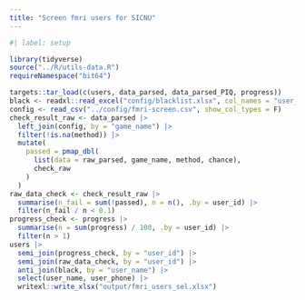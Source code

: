 ```yaml
---
title: "Screen fmri users for SICNU"
---
```


```r
#| label: setup

library(tidyverse)
source("../R/utils-data.R")
requireNamespace("bit64")
```

```r
targets::tar_load(c(users, data_parsed, data_parsed_PIQ, progress))
black <- readxl::read_excel("config/blacklist.xlsx", col_names = "user_name")
config <- read_csv("../config/fmri-screen.csv", show_col_types = F)
check_result_raw <- data_parsed |>
  left_join(config, by = "game_name") |>
  filter(!is.na(method)) |>
  mutate(
    passed = pmap_dbl(
      list(data = raw_parsed, game_name, method, chance),
      check_raw
    )
  )
raw_data_check <- check_result_raw |>
  summarise(n_fail = sum(!passed), n = n(), .by = user_id) |>
  filter(n_fail / n < 0.1)
progress_check <- progress |>
  summarise(n = sum(progress) / 100, .by = user_id) |>
  filter(n > 1)
users |>
  semi_join(progress_check, by = "user_id") |>
  semi_join(raw_data_check, by = "user_id") |>
  anti_join(black, by = "user_name") |>
  select(user_name, user_phone) |>
  writexl::write_xlsx("output/fmri_users_sel.xlsx")
```
